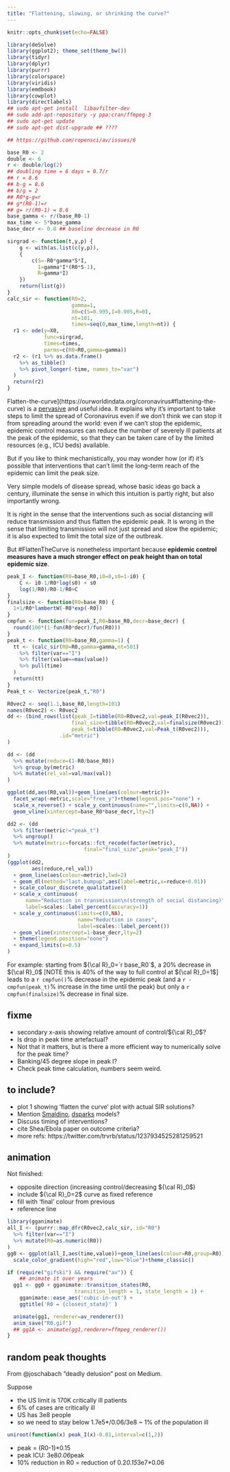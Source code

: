 ```yaml
---
title: "Flattening, slowing, or shrinking the curve?"
---
```


```r
knitr::opts_chunk$set(echo=FALSE)
```

```r
library(deSolve)
library(ggplot2); theme_set(theme_bw())
library(tidyr)
library(dplyr)
library(purrr)
library(colorspace)
library(viridis)
library(emdbook)
library(cowplot)
library(directlabels)
## sudo apt-get install  libavfilter-dev
## sudo add-apt-repository -y ppa:cran/ffmpeg-3
## sudo apt-get update
## sudo apt-get dist-upgrade ## ????

## https://github.com/ropensci/av/issues/6
```

```r
base_R0 <- 2
double <- 6
r <- double/log(2)
## doubling time = 6 days = 0.7/r
## r = 8.6
## b-g = 8.6
## b/g = 2
## R0*g-g=r
## g*(R0-1)=r
## g= r/(R0-1) = 8.6
base_gamma <- r/(base_R0-1)
max_time <- 5*base_gamma
base_decr <- 0.8 ## baseline decrease in R0
```

```r
sirgrad <- function(t,y,p) {
    g <- with(as.list(c(y,p)),
    {
        c(S=-R0*gamma*S*I,
          I=gamma*I*(R0*S-1),
          R=gamma*I)
    })
    return(list(g))
}
calc_sir <- function(R0=2,
                     gamma=1,
                     X0=c(S=0.995,I=0.005,R=0),
                     nt=101,
                     times=seq(0,max_time,length=nt)) {
  r1 <- ode(y=X0,
            func=sirgrad,
            times=times,
            parms=c(R0=R0,gamma=gamma))
  r2 <- (r1 %>% as.data.frame()
    %>% as_tibble()
    %>% pivot_longer(-time, names_to="var")
  )
  return(r2)
}
```
\newcommand{\rzero}{{\cal R}_0}
\newcommand{\rone}{{\cal R}_0}

\usepackage{amsmath}

Flatten-the-curve](https://ourworldindata.org/coronavirus#flattening-the-curve) is a [pervasive](https://twitter.com/hashtag/FlattenTheCurve) and useful idea. 
It explains why it's important to take steps to limit the spread of Coronavirus even if we don't think we can stop it from spreading around the world:
even if we can't stop the epidemic, epidemic control measures can reduce the number of severely ill patients at the peak of the epidemic, so that they can be taken care of by the limited resources (e.g., ICU beds) available.

But if you like to think mechanistically, you may wonder how (or if) it's possible that interventions that can't limit the long-term reach of the epidemic can limit the peak size.

Very simple models of disease spread, whose basic ideas go back a century, illuminate the sense in which this intuition is partly right, but also importantly wrong.

It is right in the sense that the interventions such as social distancing will reduce transmission and thus flatten the epidemic peak. It is wrong in the sense that limiting transmission will not just spread and slow the epidemic; it is also expected to limit the total size of the outbreak.

But #FlattenTheCurve is nonetheless important because **epidemic control measures have a much stronger effect on peak height than on total epidemic size**.

```r
peak_I <- function(R0=base_R0,i0=0,s0=1-i0) {
    C <- i0-1/R0*log(s0) + s0
    log(1/R0)/R0-1/R0+C
}
finalsize <- function(R0=base_R0) {
  1+1/R0*lambertW(-R0*exp(-R0))
}
cmpfun <- function(fun=peak_I,R0=base_R0,decr=base_decr) {
  round(100*(1-fun(R0*decr)/fun(R0)))
}
peak_t <- function(R0=base_R0,gamma=1) {
  tt <- (calc_sir(R0=R0,gamma=gamma,nt=501)
    %>% filter(var=="I")
    %>% filter(value==max(value))
    %>% pull(time)
  )
  return(tt)
}
Peak_t <- Vectorize(peak_t,"R0")
```

```r
R0vec2 <- seq(1.1,base_R0,length=101)
names(R0vec2) <- R0vec2
dd <- (bind_rows(list(peak_I=tibble(R0=R0vec2,val=peak_I(R0vec2)),
                     final_size=tibble(R0=R0vec2,val=finalsize(R0vec2)),
                     peak_t=tibble(R0=R0vec2,val=Peak_t(R0vec2))),
                 .id="metric")
)
```

```r
dd <- (dd
  %>% mutate(reduce=(1-R0/base_R0))
  %>% group_by(metric)
  %>% mutate(rel_val=val/max(val))
)
```

```r
ggplot(dd,aes(R0,val))+geom_line(aes(colour=metric))+
  facet_wrap(~metric,scale="free_y")+theme(legend.pos="none") +
  scale_x_reverse() + scale_y_continuous(name="",limits=c(0,NA)) +
  geom_vline(xintercept=base_R0*base_decr,lty=2)
```

```r
dd2 <- (dd
  %>% filter(metric!="peak_t")
  %>% ungroup()
  %>% mutate(metric=forcats::fct_recode(factor(metric),
                         final="final_size",peak="peak_I"))
)
(ggplot(dd2,
        aes(reduce,rel_val))
  + geom_line(aes(colour=metric),lwd=2)
  + geom_dl(method="last.bumpup",aes(label=metric,x=reduce+0.01))
  + scale_colour_discrete_qualitative()
  + scale_x_continuous(
      name="Reduction in transmission\n(strength of social distancing)",
      label=scales::label_percent(accuracy=1))
  + scale_y_continuous(limits=c(0,NA),
                       name="Reduction in cases",
                       label=scales::label_percent())
  + geom_vline(xintercept=1-base_decr,lty=2)
  + theme(legend.position="none")
  + expand_limits(x=0.5)
)
```


For example: starting from $\rzero=`r base_R0`$, a 20% decrease in $\rzero$ [NOTE this is 40% of the way to full control at $\rzero=1$] leads to a `r cmpfun()`% decrease in the epidemic peak (and a `r -cmpfun(peak_t)`% increase in the time until the peak) but only a `r cmpfun(finalsize)`% decrease in final size.


## fixme

- secondary x-axis showing relative amount of control/$\rzero$? 
- Is drop in peak time artefactual?
- Not that it matters, but is there a more efficient way to numerically solve for the peak time?
- Banking/45 degree slope in peak I?
- Check peak time calculation, numbers seem weird.


## to include?

- plot 1 showing 'flatten the curve' plot with actual SIR solutions?
- Mention [Smaldino](http://smaldino.com/wp/covid-19-modeling-the-flattening-of-the-curve/), [dsparks](https://dsparks.wordpress.com/2020/03/12/flattening-the-curve/) models? 
- Discuss timing of interventions?
- cite Shea/Ebola paper on outcome criteria?
- more refs: https://twitter.com/trvrb/status/1237934525281259521

## animation

Not finished:

- opposite direction (increasing control/decreasing $\rzero$)
- include $\rzero=2$ curve as fixed reference
- fill with 'final' colour from previous
- reference line 

```r
library(gganimate)
all_I <- (purrr::map_dfr(R0vec2,calc_sir,.id="R0")
  %>% filter(var=="I")
  %>% mutate(R0=as.numeric(R0))
)
gg0 <- ggplot(all_I,aes(time,value))+geom_line(aes(colour=R0,group=R0)) +
  scale_color_gradient(high="red",low="blue")+theme_classic() 
```

```r
if (require("gifski") && require("av")) {
    ## animate it over years
  gg1 <- gg0 + gganimate::transition_states(R0,
                      transition_length = 1, state_length = 1) +
    gganimate::ease_aes('cubic-in-out') +
    ggtitle('R0 = {closest_state}' )

  animate(gg1, renderer=av_renderer())
  anim_save("R0.gif")
  ## gg1A <- animate(gg1,renderer=ffmpeg_renderer())
}
```

## random peak thoughts

From @joschabach "deadly delusion" post on Medium.

Suppose 

- the US limit is 170K critically ill patients
- 6% of cases are critically ill
- US has 3e8 people
- so we need to stay below 1.7e5*/0.06/3e8 ~ 1% of the population ill

```r
uniroot(function(x) peak_I(x)-0.01,interval=c(1,2))
```

- peak = (R0-1)*0.15
- peak ICU: 3e8*0.06*peak
- 10% reduction in R0 = reduction of 0.2*0.15*3e7*0.06
